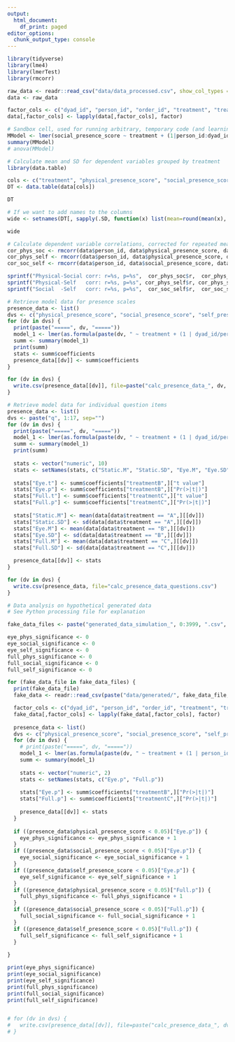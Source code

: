 ```yaml
---
output:
  html_document:
    df_print: paged
editor_options:
  chunk_output_type: console
---
```

```r
library(tidyverse)
library(lme4)
library(lmerTest)
library(rmcorr)
```

```r
raw_data <- readr::read_csv("data/data_processed.csv", show_col_types = FALSE)
data <- raw_data

factor_cols <- c("dyad_id", "person_id", "order_id", "treatment", "treatment_name")
data[,factor_cols] <- lapply(data[,factor_cols], factor)
```

```r
# Sandbox cell, used for running arbitrary, temporary code (and learning R)
MModel <- lmer(social_presence_score ~ treatment + (1|person_id:dyad_id), REML = TRUE, data = data)
summary(MModel)
# anova(MModel)
```

```r
# Calculate mean and SD for dependent variables grouped by treatment
library(data.table)

cols <- c("treatment", "physical_presence_score", "social_presence_score", "self_presence_score", "presence_score")
DT <- data.table(data[cols])

DT

# If we want to add names to the columns 
wide <- setnames(DT[, sapply(.SD, function(x) list(mean=round(mean(x), 5), sd=round(sd(x), 5))), by=treatment], c("treatment", sapply(names(DT)[-1], paste0, c(".M", ".SD"))))

wide
```

```r
# Calculate dependent variable correlations, corrected for repeated measures
cor_phys_soc <- rmcorr(data$person_id, data$physical_presence_score, data$social_presence_score, dataset = data)
cor_phys_self <- rmcorr(data$person_id, data$physical_presence_score, data$self_presence_score, dataset = data)
cor_soc_self <- rmcorr(data$person_id, data$social_presence_score, data$self_presence_score, dataset = data)

sprintf("Physical-Social corr: r=%s, p=%s",  cor_phys_soc$r,  cor_phys_soc$p)
sprintf("Physical-Self   corr: r=%s, p=%s", cor_phys_self$r, cor_phys_self$p)
sprintf("Social  -Self   corr: r=%s, p=%s",  cor_soc_self$r,  cor_soc_self$p)
```

```r
# Retrieve model data for presence scales
presence_data <- list()
dvs <- c("physical_presence_score", "social_presence_score", "self_presence_score")
for (dv in dvs) {
  print(paste("=====", dv, "====="))
  model_1 <- lmer(as.formula(paste(dv, " ~ treatment + (1 | dyad_id/person_id)")), REML = TRUE, data = data)
  summ <- summary(model_1)
  print(summ)
  stats <- summ$coefficients
  presence_data[[dv]] <- summ$coefficients
}

for (dv in dvs) {
  write.csv(presence_data[[dv]], file=paste("calc_presence_data_", dv, ".csv", sep=""))
}
```

```r
# Retrieve model data for individual question items
presence_data <- list()
dvs <- paste("q", 1:17, sep="")
for (dv in dvs) {
  print(paste("=====", dv, "====="))
  model_1 <- lmer(as.formula(paste(dv, " ~ treatment + (1 | dyad_id/person_id)")), REML = TRUE, data = data)
  summ <- summary(model_1)
  print(summ)
  
  stats <- vector("numeric", 10)
  stats <- setNames(stats, c("Static.M", "Static.SD", "Eye.M", "Eye.SD", "Eye.t", "Eye.p", "Full.M", "Full.SD", "Full.t", "Full.p"))
  
  stats["Eye.t"] <- summ$coefficients["treatmentB",]["t value"]
  stats["Eye.p"] <- summ$coefficients["treatmentB",]["Pr(>|t|)"]
  stats["Full.t"] <- summ$coefficients["treatmentC",]["t value"]
  stats["Full.p"] <- summ$coefficients["treatmentC",]["Pr(>|t|)"]
  
  stats["Static.M"] <- mean(data[data$treatment == "A",][[dv]])
  stats["Static.SD"] <- sd(data[data$treatment == "A",][[dv]])
  stats["Eye.M"] <- mean(data[data$treatment == "B",][[dv]])
  stats["Eye.SD"] <- sd(data[data$treatment == "B",][[dv]])
  stats["Full.M"] <- mean(data[data$treatment == "C",][[dv]])
  stats["Full.SD"] <- sd(data[data$treatment == "C",][[dv]])

  presence_data[[dv]] <- stats
}

for (dv in dvs) {
  write.csv(presence_data, file="calc_presence_data_questions.csv")
}
```

```r
# Data analysis on hypothetical generated data
# See Python processing file for explanation

fake_data_files <- paste("generated_data_simulation_", 0:3999, ".csv", sep="")

eye_phys_significance <- 0
eye_social_significance <- 0
eye_self_significance <- 0
full_phys_significance <- 0
full_social_significance <- 0
full_self_significance <- 0

for (fake_data_file in fake_data_files) {
  print(fake_data_file)
  fake_data <- readr::read_csv(paste("data/generated/", fake_data_file, sep=""), show_col_types = FALSE)

  factor_cols <- c("dyad_id", "person_id", "order_id", "treatment", "treatment_name")
  fake_data[,factor_cols] <- lapply(fake_data[,factor_cols], factor)
  
  presence_data <- list()
  dvs <- c("physical_presence_score", "social_presence_score", "self_presence_score")
  for (dv in dvs) {
    # print(paste("=====", dv, "====="))
    model_1 <- lmer(as.formula(paste(dv, " ~ treatment + (1 | person_id:dyad_id)")), REML = TRUE, data = fake_data)
    summ <- summary(model_1)
  
    stats <- vector("numeric", 2)
    stats <- setNames(stats, c("Eye.p", "Full.p"))
    
    stats["Eye.p"] <- summ$coefficients["treatmentB",]["Pr(>|t|)"]
    stats["Full.p"] <- summ$coefficients["treatmentC",]["Pr(>|t|)"]
    
    presence_data[[dv]] <- stats
  }
  
  if ((presence_data$physical_presence_score < 0.05)["Eye.p"]) {
    eye_phys_significance <- eye_phys_significance + 1
  }
  if ((presence_data$social_presence_score < 0.05)["Eye.p"]) {
    eye_social_significance <- eye_social_significance + 1
  }
  if ((presence_data$self_presence_score < 0.05)["Eye.p"]) {
    eye_self_significance <- eye_self_significance + 1
  }
  if ((presence_data$physical_presence_score < 0.05)["Full.p"]) {
    full_phys_significance <- full_phys_significance + 1
  }
  if ((presence_data$social_presence_score < 0.05)["Full.p"]) {
    full_social_significance <- full_social_significance + 1
  }
  if ((presence_data$self_presence_score < 0.05)["Full.p"]) {
    full_self_significance <- full_self_significance + 1
  }
  
}

print(eye_phys_significance)
print(eye_social_significance)
print(eye_self_significance)
print(full_phys_significance)
print(full_social_significance)
print(full_self_significance)


# for (dv in dvs) {
#   write.csv(presence_data[[dv]], file=paste("calc_presence_data_", dv, ".csv", sep=""))
# }
```